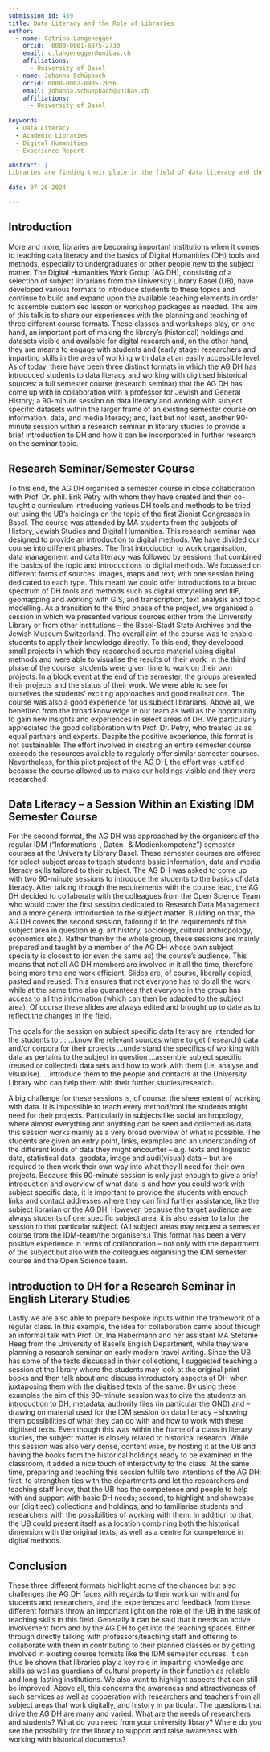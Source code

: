 ```yaml
---
submission_id: 459
title: Data Literacy and the Role of Libraries
author:
  - name: Catrina Langenegger
    orcid:  0000-0001-8875-2730
    email: c.langenegger@unibas.ch
    affiliations:
      - University of Basel
  - name: Johanna Schüpbach
    orcid: 0000-0002-0905-2056
    email: johanna.schuepbach@unibas.ch
    affiliations:
      - University of Basel
     
keywords:
  - Data Literacy
  - Academic Libraries
  - Digital Humanities
  - Experience Report

abstract: |
Libraries are finding their place in the field of data literacy and the opportunities as well as challenges of supporting students and researchers in the field of Digital Humanities. Key aspects of this development are research data management, repositories, libraries as suppliers of data sets, digitisation and more. Over the past few years, the library has undertaken steps to actively bring itself into teaching and facilitate the basics of working with digital sources. The talk shares three experience reports of such endeavours undertaken by subject librarians of the Digital Humanities Work Group (AG DH) at the University Library Basel (UB).
 
date: 07-26-2024

---
```


## Introduction

More and more, libraries are becoming important institutions when it comes to teaching data literacy and the basics of Digital Humanities (DH) tools and methods, especially to undergraduates or other people new to the subject matter. The Digital Humanities Work Group (AG DH), consisting of a selection of subject librarians from the University Library Basel (UB), have developed various formats to introduce students to these topics and continue to build and expand upon the available teaching elements in order to assemble customised lesson or workshop packages as needed. The aim of this talk is to share our experiences with the planning and teaching of three different course formats. These classes and workshops play, on one hand, an important part of making the library's (historical) holdings and datasets visible and available for digital research and, on the other hand, they are means to engage with students and (early stage) researchers and imparting skills in the area of working with data at an easily accessible level.
As of today, there have been three distinct formats in which the AG DH has introduced students to data literacy and working with digitised historical sources: a full semester course (research seminar) that the AG DH has come up with in collaboration with a professor for Jewish and General History; a 90-minute session on data literacy and working with subject specific datasets within the larger frame of an existing semester course on information, data, and media literacy; and, last but not least, another 90-minute session within a research seminar in literary studies to provide a brief introduction to DH and how it can be incorporated in further research on the seminar topic.

## Research Seminar/Semester Course

To this end, the AG DH organised a semester course in close collaboration with Prof. Dr. phil. Erik Petry with whom they have created and then co-taught a curriculum introducing various DH tools and methods to be tried out using the UB's holdings on the topic of the first Zionist Congresses in Basel. The course was attended by MA students from the subjects of History, Jewish Studies and Digital Humanities. This research seminar was designed to provide an introduction to digital methods. 
We have divided our course into different phases. The first introduction to work organisation, data management and data literacy was followed by sessions that combined the basics of the topic and introductions to digital methods. We focussed on different forms of sources: images, maps and text, with one session being dedicated to each type. This meant we could offer introductions to a broad spectrum of DH tools and methods such as digital storytelling and IIIF, geomapping and working with GIS, and transcription, text analysis and topic modelling. As a transition to the third phase of the project, we organised a session in which we presented various sources either from the University Library or from other institutions – the Basel-Stadt State Archives and the Jewish Museum Switzerland. The overall aim of the course was to enable students to apply their knowledge directly. To this end, they developed small projects in which they researched source material using digital methods and were able to visualise the results of their work. In the third phase of the course, students were given time to work on their own projects. In a block event at the end of the semester, the groups presented their projects and the status of their work. We were able to see for ourselves the students’ exciting approaches and good realisations. 
The course was also a good experience for us subject librarians. Above all, we benefited from the broad knowledge in our team as well as the opportunity to gain new insights and experiences in select areas of DH. We particularly appreciated the good collaboration with Prof. Dr. Petry, who treated us as equal partners and experts. Despite the positive experience, this format is not sustainable: The effort involved in creating an entire semester course exceeds the resources available to regularly offer similar semester courses. Nevertheless, for this pilot project of the AG DH, the effort was justified because the course allowed us to make our holdings visible and they were researched.

## Data Literacy – a Session Within an Existing IDM Semester Course

For the second format, the AG DH was approached by the organisers of the regular IDM (“Informations-, Daten- & Medienkompetenz”) semester courses at the University Library Basel. These semester courses are offered for select subject areas to teach students basic information, data and media literacy skills tailored to their subject. The AG DH was asked to come up with two 90-minute sessions to introduce the students to the basics of data literacy. After talking through the requirements with the course lead, the AG DH decided to collaborate with the colleagues from the Open Science Team who would cover the first session dedicated to Research Data Management and a more general introduction to the subject matter. Building on that, the AG DH covers the second session, tailoring it to the requirements of the subject area in question (e.g. art history, sociology, cultural anthropology, economics etc.). Rather than by the whole group, these sessions are mainly prepared and taught by a member of the AG DH whose own subject specialty is closest to (or even the same as) the course’s audience. This means that not all AG DH members are involved in it all the time, therefore being more time and work efficient. Slides are, of course, liberally copied, pasted and reused. This ensures that not everyone has to do all the work while at the same time also guarantees that everyone in the group has access to all the information (which can then be adapted to the subject area). Of course these slides are always edited and brought up to date as to reflect the changes in the field.

The goals for the session on subject specific data literacy are intended for the students to…:
…know the relevant sources where to get (research) data and/or corpora for their projects
…understand the specifics of working with data as pertains to the subject in question
…assemble subject specific (reused or collected) data sets and how to work with them (i.e. analyse and visualise).
…introduce them to the people and contacts at the University Library who can help them with their further studies/research.

A big challenge for these sessions is, of course, the sheer extent of working with data. It is impossible to teach every method/tool the students might need for their projects. Particularly in subjects like social anthropology, where almost everything and anything can be seen and collected as data, this session works mainly as a very broad overview of what is possible. The students are given an entry point, links, examples and an understanding of the different kinds of data they might encounter – e.g. texts and linguistic data, statistical data, geodata, image and audi(visual) data – but are required to then work their own way into what they’ll need for their own projects.
Because this 90-minute session is only just enough to give a brief introduction and overview of what data is and how you could work with subject specific data, it is important to provide the students with enough links and contact addresses where they can find further assistance, like the subject librarian or the AG DH. However, because the target audience are always students of one specific subject area, it is also easier to tailor the session to that particular subject. (All subject areas may request a semester course from the IDM-team/the organisers.)
This format has been a very positive experience in terms of collaboration – not only with the department of the subject but also with the colleagues organising the IDM semester course and the Open Science team.

## Introduction to DH for a Research Seminar in English Literary Studies

Lastly we are also able to prepare bespoke inputs within the framework of a regular class. In this example, the idea for collaboration came about through an informal talk with Prof. Dr. Ina Habermann and her assistant MA Stefanie Heeg from the University of Basel’s English Department, while they were planning a research seminar on early modern travel writing. Since the UB has some of the texts discussed in their collections, I suggested teaching a session at the library where the students may look at the original print books and then talk about and discuss introductory aspects of DH when juxtaposing them with the digitised texts of the same. By using these examples the aim of this 90-minute session was to give the students an introduction to DH, metadata, authority files (in particular the GND) and – drawing on material used for the IDM session on data literacy – showing them possibilities of what they can do with and how to work with these digitised texts. Even though this was within the frame of a class in literary studies, the subject matter is closely related to historical research.
While this session was also very dense, content wise, by hosting it at the UB and having the books from the historical holdings ready to be examined in the classroom, it added a nice touch of interactivity to the class. At the same time, preparing and teaching this session fulfils two intentions of the AG DH: first, to strengthen ties with the departments and let the researchers and teaching staff know, that the UB has the competence and people to help with and support with basic DH needs; second, to highlight and showcase our (digitised) collections and holdings, and to familiarise students and researchers with the possibilities of working with them. In addition to that, the UB could present itself as a location combining both the historical dimension with the original texts, as well as a centre for competence in digital methods.

## Conclusion

These three different formats highlight some of the chances but also challenges the AG DH faces with regards to their work on with and for students and researchers, and the experiences and feedback from these different formats throw an important light on the role of the UB in the task of teaching skills in this field. 
Generally it can be said that it needs an active involvement from and by the AG DH to get into the teaching spaces. Either through directly talking with professors/teaching staff and offering to collaborate with them in contributing to their planned classes or by getting involved in existing course formats like the IDM semester courses.
It can thus be shown that libraries play a key role in imparting knowledge and skills as well as guardians of cultural property in their function as reliable and long-lasting institutions. We also want to highlight aspects that can still be improved. Above all, this concerns the awareness and attractiveness of such services as well as cooperation with researchers and teachers from all subject areas that work digitally, and history in particular.
The questions that drive the AG DH are many and varied: What are the needs of researchers and students? What do you need from your university library? Where do you see the possibility for the library to support and raise awareness with working with historical documents?
